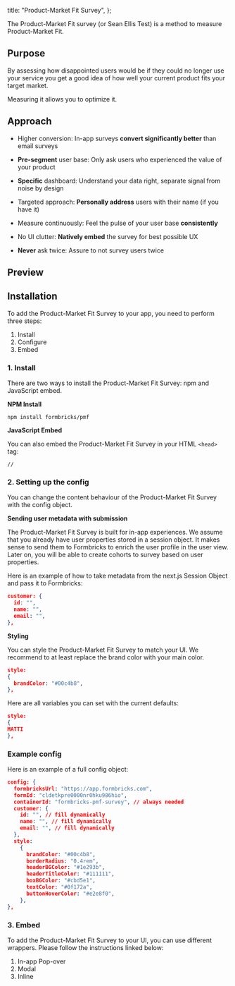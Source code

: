 
  title: "Product-Market Fit Survey",
};

The Product-Market Fit survey (or Sean Ellis Test) is a method to measure Product-Market Fit.

## Purpose

By assessing how disappointed users would be if they could no longer use your service you get a good idea of how well your current product fits your target market.

Measuring it allows you to optimize it.

## Approach

- Higher conversion: In-app surveys **convert significantly better** than email surveys

- **Pre-segment** user base: Only ask users who experienced the value of your product

- **Specific** dashboard: Understand your data right, separate signal from noise by design

- Targeted approach: **Personally address** users with their name (if you have it)

- Measure continuously: Feel the pulse of your user base **consistently**

- No UI clutter: **Natively embed** the survey for best possible UX

- **Never** ask twice: Assure to not survey users twice

## Preview

## Installation

To add the Product-Market Fit Survey to your app, you need to perform three steps:

1. Install
2. Configure
3. Embed

### 1. Install

There are two ways to install the Product-Market Fit Survey: npm and JavaScript embed.

**NPM Install**

```tsx
npm install formbricks/pmf
```

**JavaScript Embed**

You can also embed the Product-Market Fit Survey in your HTML `<head>` tag:

```tsx
//
```

### 2. Setting up the config

You can change the content behaviour of the Product-Market Fit Survey with the config object.

**Sending user metadata with submission**

The Product-Market Fit Survey is built for in-app experiences. We assume that you already have user properties stored in a session object. It makes sense to send them to Formbricks to enrich the user profile in the user view. Later on, you will be able to create cohorts to survey based on user properties.

Here is an example of how to take metadata from the next.js Session Object and pass it to Formbricks:

```json
customer: {
  id: "",
  name: "",
  email: "",
},
```

**Styling**

You can style the Product-Market Fit Survey to match your UI. We recommend to at least replace the brand color with your main color.

```json
style:
{
  brandColor: "#00c4b8",
},
```

Here are all variables you can set with the current defaults:

```json
style:
{
MATTI
},
```

### Example config

Here is an example of a full config object:

```json
config: {
  formbricksUrl: "https://app.formbricks.com",
  formId: "cldetkpre0000nr0hku986hio",
  containerId: "formbricks-pmf-survey", // always needed
  customer: {
    id: "", // fill dynamically
    name: "", // fill dynamically
    email: "", // fill dynamically
  },
  style:
    {
      brandColor: "#00c4b8",
      borderRadius: "0.4rem",
      headerBGColor: "#1e293b",
      headerTitleColor: "#111111",
      boxBGColor: "#cbd5e1",
      textColor: "#0f172a",
      buttonHoverColor: "#e2e8f0",
    },
},
```

### 3. Embed

To add the Product-Market Fit Survey to your UI, you can use different wrappers. Please follow the instructions linked below:

1. <Link href="/docs/wrappers/pop-over">In-app Pop-over</Link>
2. <Link href="/docs/wrappers/modal">Modal</Link>
3. <Link href="/docs/wrappers/inline">Inline</Link>

